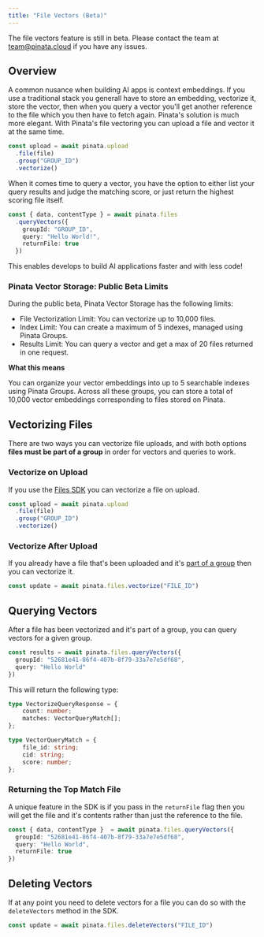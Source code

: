 ```yaml
---
title: "File Vectors (Beta)"
---
```


<Warning>
  The file vectors feature is still in beta. Please contact the team at <a href="mailto:team@pinata.cloud" target="_blank">team@pinata.cloud</a> if you have any issues.
</Warning>

## Overview

A common nusance when building AI apps is context embeddings. If you use a traditional stack you generall have to store an embedding, vectorize it, store the vector, then when you query a vector you'll get another reference to the file which you then have to fetch again. Pinata's solution is much more elegant. With Pinata's file vectoring you can upload a file and vector it at the same time.

```typescript
const upload = await pinata.upload
  .file(file)
  .group("GROUP_ID")
  .vectorize()
```

When it comes time to query a vector, you have the option to either list your query results and judge the matching score, or just return the highest scoring file itself.

```typescript
const { data, contentType } = await pinata.files
  .queryVectors({
    groupId: "GROUP_ID",
    query: "Hello World!",
    returnFile: true
  })
```

This enables develops to build AI applications faster and with less code!

### Pinata Vector Storage: Public Beta Limits

During the public beta, Pinata Vector Storage has the following limits:
- File Vectorization Limit: You can vectorize up to 10,000 files.
- Index Limit: You can create a maximum of 5 indexes, managed using Pinata Groups.
- Results Limit: You can query a vector and get a max of 20 files returned in one request.

**What this means**

You can organize your vector embeddings into up to 5 searchable indexes using Pinata Groups. Across all these groups, you can store a total of 10,000 vector embeddings corresponding to files stored on Pinata.

## Vectorizing Files

There are two ways you can vectorize file uploads, and with both options **files must be part of a group** in order for vectors and queries to work.

### Vectorize on Upload

If you use the [Files SDK](/sdk/getting-started) you can vectorize a file on upload.

```typescript {4}
const upload = await pinata.upload
  .file(file)
  .group("GROUP_ID")
  .vectorize()
```

### Vectorize After Upload

If you already have a file that's been uploaded and it's [part of a group](/file-groups) then you can vectorize it.

```typescript
const update = await pinata.files.vectorize("FILE_ID")
```

## Querying Vectors

After a file has been vectorized and it's part of a group, you can query vectors for a given group.

```typescript
const results = await pinata.files.queryVectors({
  groupId: "52681e41-86f4-407b-8f79-33a7e7e5df68",
  query: "Hello World"
})
```

This will return the following type:

```typescript
type VectorizeQueryResponse = {
	count: number;
	matches: VectorQueryMatch[];
};

type VectorQueryMatch = {
	file_id: string;
	cid: string;
	score: number;
};
```

### Returning the Top Match File

A unique feature in the SDK is if you pass in the `returnFile` flag then you will get the file and it's contents rather than just the reference to the file.

```typescript {4}
const { data, contentType }  = await pinata.files.queryVectors({
  groupId: "52681e41-86f4-407b-8f79-33a7e7e5df68",
  query: "Hello World",
  returnFile: true
})
```

## Deleting Vectors

If at any point you need to delete vectors for a file you can do so with the `deleteVectors` method in the SDK.

```typescript
const update = await pinata.files.deleteVectors("FILE_ID")
```
